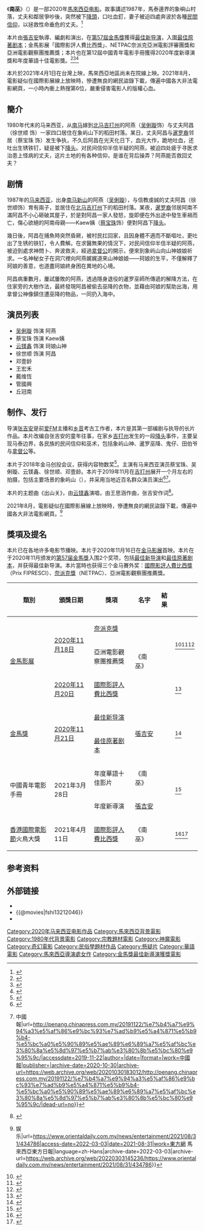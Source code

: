 {{short description|2020年马来西亚奇幻艺术片}}
{{Infobox film
| name           = 南巫
| original_name  = {{lang|en|''The Story of Southern Islet''}}
| image          = File:The_Story_of_Southern_Islet_movie_poster.jpg
| caption        = 概念海报
| director       = [[張吉安|張吉安]]
| producer       = 林乾峯
| producer_2     = {{Plainlist}}
* 陳萬盛
* 林惠美
| writer         = 張吉安
| starring       = {{plainlist|
*蔡宝珠
*[[吴俐璇|吴俐璇]]
*[[云镁鑫|云镁鑫]]
*徐世顺
*邓壹龄}}
| music          =
| cinematography = 陳海量
| editing        = 
| production companies = {{Plainlist}}
* 益福環球
* 艾斯德里
| distributor    = {{Plainlist}}
* 傳影互動（臺灣）
| released = {{Film date|2020|11|10|[[2020年金馬國際影展|台北金馬影展]]|2021|4|1|台灣|2021|4|8|[[香港國際電影節|香港國際電影節]]|2021|5|8|新加坡華語電影節|2021|6|3|[[鹿特丹影展|鹿特丹影展]]|2021|8|6|[[盧卡諾影展|盧卡諾影展]]|2021|8|15|加拿大奇幻影展}}
| runtime = 105分钟
| country        = {{马来西亚}}
| language       = [[北馬福建話|北馬福建話]]<br>些许[[泰语|泰语]]、[[马来西亚华语|华语]]、[[马来语|马来语]]
| budget         = 
| gross          = [[新台幣|新台幣]]1,675,977元<ref>{{cite report|url=https://www.tfi.org.tw/Content/TFI/PublicInfo/全國電影票房2021年0412-0418統計資訊.pdf?|title=全國電影票房2021年04/12-04/18統計資訊|publisher=[[國家電影及視聽文化中心|國家電影及視聽文化中心]]|date=2021-04-22|accessdate=2021-04-28|archive-date=2021-04-22|archive-url=https://web.archive.org/web/20210422080225/https://www.tfi.org.tw/Content/TFI/PublicInfo/%E5%85%A8%E5%9C%8B%E9%9B%BB%E5%BD%B1%E7%A5%A8%E6%88%BF2021%E5%B9%B40412-0418%E7%B5%B1%E8%A8%88%E8%B3%87%E8%A8%8A.pdf|dead-url=no}}</ref>
}}

《'''南巫'''》（{{lang-en|''The Story of Southern Islet''}}）是一部2020年[[馬來西亞电影|馬來西亞电影]]。故事講述1987年，馬泰邊界的象嶼山村落，丈夫和鄰居爭吵後，突然被下[[降頭|降頭]]，口吐血釘，妻子被迫四處奔波於各種[[民間信仰|民間信仰]]，以拯救性命垂危的丈夫。<ref>{{Cite web|title=《南巫》改編童年經歷 張吉安低資源記錄家族況味|url=https://www.mirrormedia.mg/story/20210326insight003/|date=2021-04-02|work=鏡週刊|access-date=2021-04-03|archive-date=2021-07-19|archive-url=https://web.archive.org/web/20210719195451/https://www.mirrormedia.mg/story/20210326insight003/}}</ref>

本片由[[張吉安|張吉安]]執導、編劇和演出，在[[第57屆金馬獎|第57屆金馬獎]]獲得[[金馬獎最佳新導演|最佳新导演]]，入圍[[金馬獎最佳原著劇本|最佳原著剧本]]；金馬影展「國際影評人費比西獎」、NETPAC奈派克亞洲電影評審團獎和亞洲電影觀察團推薦獎；本片也在第12屆中國青年電影手冊獲得2020年度新導演獎和年度華語十佳電影獎。<ref>{{Cite web|title=蔡宝珠被点名女配遗珠·张吉安跨界当导演金马打响首炮|url=https://www.sinchew.com.my/content/content_2351625.html|accessdate=2020-10-24|author=|date=|format=|work=星洲日报|publisher=|language=|archive-date=2020-10-27|archive-url=https://web.archive.org/web/20201027043633/https://www.sinchew.com.my/content/content_2351625.html|dead-url=no}}</ref><ref>{{Cite web|title=◤金马57◢ 张吉安《南巫》夺最佳新导演|url=https://www.chinapress.com.my/20201121/%e2%97%a4%e9%87%91%e9%a9%ac57%e2%97%a2-%e5%bc%a0%e5%90%89%e5%ae%89%e3%80%8a%e5%8d%97%e5%b7%ab%e3%80%8b%e5%a4%ba%e6%9c%80%e4%bd%b3%e6%96%b0%e5%af%bc%e6%bc%94/|accessdate=2020-11-21|author=|date=|format=|work=中國報|publisher=|archive-date=2020-12-20|archive-url=https://web.archive.org/web/20201220154525/https://www.chinapress.com.my/20201121/%e2%97%a4%e9%87%91%e9%a9%ac57%e2%97%a2-%e5%bc%a0%e5%90%89%e5%ae%89%e3%80%8a%e5%8d%97%e5%b7%ab%e3%80%8b%e5%a4%ba%e6%9c%80%e4%bd%b3%e6%96%b0%e5%af%bc%e6%bc%94/|dead-url=no}}</ref><ref>{{Cite web|title=張吉安奪金馬獎新導演：電影並不偉大 偉大的是拍成電影的所有人|url=https://www.cna.com.tw/news/firstnews/202011215013.aspx|accessdate=2020-11-21|author=|date=|format=|work=中央社|publisher=|archive-date=2020-11-30|archive-url=https://web.archive.org/web/20201130051946/https://www.cna.com.tw/news/firstnews/202011215013.aspx|dead-url=no}}</ref>

本片於2021年4月1日在台灣上映，馬來西亞地區尚未在院線上映。2021年8月，電影疑似在國際影展線上放映時，慘遭無良的網民盜錄下載，傳遍中國各大非法電影網頁，一小時內衝上熱搜第6位，嚴重侵害電影人的版權心血。

== 簡介 ==
1980年代末的马来西亚，从[[南马|南马]]嫁到[[北马|北马]][[吉打|吉打州]]的阿燕（[[吴俐璇|吴俐璇]]饰）与丈夫阿昌（徐世顺 饰）一家四口居住在象屿山下的稻田村落。某日，丈夫阿昌与[[泰裔馬來西亞人|暹罗裔]]邻居（蔡宝珠 饰）发生争执，不久后阿昌在光天化日下，血光大作，跪地吐血，还吐出生锈铁钉，疑是被下[[降头|降头]]。对民间信仰半信半疑的阿燕，被迫四处疲于寻医求治患上怪病的丈夫，这片土地的有各种信仰，是谁在背后操弄？阿燕能否救回丈夫？

==剧情==
1987年的[[马来西亚|马来西亚]]，出身[[南马|南马]][[新山|新山]]的阿燕（[[吴俐璇|吴俐璇]]），与信教虔誠的丈夫阿昌（徐世顺饰）育有兩子，並居住在[[北马|北马]][[吉打|吉打州]]{{link-ms|象屿山|Gunung Keriang}}下的稻田村落。某夜，[[泰裔馬來西亞人|暹罗裔]]邻居阿南不滿阿昌不小心砸破其屋子，於是對阿昌一家人發怒，旋即便在外出途中發生車禍而亡，傷心欲絕的阿南母親——Kaew姨（[[蔡宝珠|蔡宝珠]]饰）便對阿昌下[[降头|降头]]。

幾日後，阿昌在捕魚時突然昏厥，被村民扛回家，且因身體不適而不斷嘔吐，更吐出了生锈的铁钉，令人費解。在求醫無果的情況下，对民间信仰半信半疑的阿燕，被迫到處求神問卜、奔波救夫，經過[[拿督公|拿督公]]的開示，便來到象屿山向山神娘娘祈求。一名神秘女子在洞穴裡向阿燕娓娓道來山神娘娘——珂娘的生平，不僅解釋了珂娘的善意，也道盡珂娘終身困在異地的心境。

阿昌病重數月，屢試屢敗的阿燕，透過隱身退役的暹罗巫師所傳遞的解降方法，在住家旁的大樹作法，最終發現阿昌被偷去巫降的衣物，並藉由珂娘的幫助出海，用拿督公神像鎮住遭巫降的物品，一同扔入海中。

==演员列表==
*[[吴俐璇|吴俐璇]] 饰演 阿燕
*蔡宝珠 饰演 Kaew姨
*[[云镁鑫|云镁鑫]] 饰演 珂娘山神
*徐世顺 饰演 阿昌
*邓壹龄
*王宏禾
*戴维恆
*管國興
*丘冠南

==制作、发行==
导演[[張吉安|张吉安]]是前[[爱FM|爱FM]]主播和[[马来西亚汉语方言|乡音]]考古工作者，本片是其第一部编剧与执导的长片作品。本片改编自张吉安的童年往事，在家乡[[吉打|吉打州]]发生的一段[[降头|降头]]事件，主要呈现马泰边界，各民族的民间信仰和巫术，包括象屿山神、暹罗巫降、鬼仔、田伯爷与[[拿督公|拿督公]]等。

本片于2018年金马创投会议，获得内容物数奖<ref>{{Cite web|title=2018金马创投 大马得2奖|url=https://www.chinapress.com.my/20181115/2018%e9%87%91%e9%a9%ac%e5%88%9b%e6%8a%95-%e5%a4%a7%e9%a9%ac%e5%be%972%e5%a5%96/|accessdate=2018-11-15|author=|date=|format=|work=中國報|publisher=|language=|archive-date=2020-10-26|archive-url=https://web.archive.org/web/20201026230645/https://www.chinapress.com.my/20181115/2018%e9%87%91%e9%a9%ac%e5%88%9b%e6%8a%95-%e5%a4%a7%e9%a9%ac%e5%be%972%e5%a5%96/|dead-url=no}}</ref>。主演有马来西亚演员蔡宝珠、吴俐璇、云镁鑫、徐世顺、邓壹龄。本片于2019年11月在[[吉打|吉打州]]展开一个月左右的拍摄，包括主要场景的象屿山（{{tsl|ms|Gunung Keriang}}），并采用当地近百名群众演员演出<ref>{{Cite web|title=乡音工作者张吉安执导‧《南巫》全片吉打取景|url=https://www.sinchew.com.my/content/content_2130112.html|accessdate=2019-10-12|author=|date=|format=|work=星洲日报|publisher=|language=|archive-date=2020-10-27|archive-url=https://web.archive.org/web/20201027164148/https://www.sinchew.com.my/content/content_2130112.html|dead-url=no}}</ref><ref>{{Cite web|title=紧锣密鼓筹备1年 张吉安执导《南巫》开镜{{!}}中國報|url=http://penang.chinapress.com.my/20191122/%e7%b4%a7%e9%94%a3%e5%af%86%e9%bc%93%e7%ad%b9%e5%a4%871%e5%b9%b4-%e5%bc%a0%e5%90%89%e5%ae%89%e6%89%a7%e5%af%bc%e3%80%8a%e5%8d%97%e5%b7%ab%e3%80%8b%e5%bc%80%e9%95%9c/|accessdate=2019-11-22|author=|date=|format=|work=中國報|publisher=|archive-date=2020-10-30|archive-url=https://web.archive.org/web/20201030183012/http://penang.chinapress.com.my/20191122/%e7%b4%a7%e9%94%a3%e5%af%86%e9%bc%93%e7%ad%b9%e5%a4%871%e5%b9%b4-%e5%bc%a0%e5%90%89%e5%ae%89%e6%89%a7%e5%af%bc%e3%80%8a%e5%8d%97%e5%b7%ab%e3%80%8b%e5%bc%80%e9%95%9c/|dead-url=no}}</ref>。

本片的主题曲《出山关》，由[[云镁鑫|云镁鑫]]演唱，由王思涵作曲，张吉安作词<ref>{{Cite web|title=拍《南巫》天相助 张吉安山洞写剧本|url=https://www.chinapress.com.my/20201016/%e6%8b%8d%e3%80%8a%e5%8d%97%e5%b7%ab%e3%80%8b%e5%a4%a9%e7%9b%b8%e5%8a%a9-%e5%bc%a0%e5%90%89%e5%ae%89%e5%b1%b1%e6%b4%9e%e6%94%b9%e5%89%a7%e6%9c%ac/|accessdate=2020-10-20|author=|date=|format=|work=中國報|publisher=|archive-date=2020-12-15|archive-url=https://web.archive.org/web/20201215032936/https://www.chinapress.com.my/20201016/%e6%8b%8d%e3%80%8a%e5%8d%97%e5%b7%ab%e3%80%8b%e5%a4%a9%e7%9b%b8%e5%8a%a9-%e5%bc%a0%e5%90%89%e5%ae%89%e5%b1%b1%e6%b4%9e%e6%94%b9%e5%89%a7%e6%9c%ac/|dead-url=no}}</ref>。

2021年8月，電影疑似在國際影展線上放映時，慘遭無良的網民盜錄下載，傳遍中國各大非法電影網頁。<ref>{{Cite web|title=《南巫》遭盗录传播 网发起“撑南巫”行动挺张吉安 {{!}} 娱乐|url=https://www.orientaldaily.com.my/news/entertainment/2021/08/31/434786|access-date=2022-03-03|date=2021-08-31|work=東方網 馬來西亞東方日報|language=zh-Hans|archive-date=2022-03-03|archive-url=https://web.archive.org/web/20220303145236/https://www.orientaldaily.com.my/news/entertainment/2021/08/31/434786}}</ref>

==獎項及提名==
本片已在各地许多电影节播映。本片于2020年11月16日在[[2020年金馬國際影展|金马影展]]首映。本片在于2020年11月颁发的[[第57屆金馬獎|第57届金馬獎]]入围2个奖项，包括[[金馬獎最佳新導演|最佳新导演]]和[[金馬獎最佳原著劇本|最佳原著剧本]]，并获得最佳新导演。本片當時也获得三个金马賽外奖：[[國際影評人費比西獎|國際影評人費比西獎]]（Prix FIPRESCI）、[[亞洲電影促進聯盟|奈派克獎]]（NETPAC）、亞洲電影觀察團推薦獎。
{| class="wikitable sortable plainrowheaders"
! 類別
! 頒獎日期
! 獎項
! 名字
! 結果
! scope="col" class="unsortable"| {{Abbr|參考|參考文獻}}
|-
| rowspan="3"|[[台北金馬影展|金馬影展]]
| rowspan="2"|[[2020年金馬國際影展|2020年11月18日]]
| [[亞洲電影促進聯盟|奈派克獎]]
| rowspan="3"|《南巫》
| {{won}}
| rowspan="2"|<ref>{{cite news|url=https://www.epochtimes.com/b5/20/11/19/n12560032.htm|title=金馬電影學院《滿七》放映 大霈莊益增演父女|publisher=[[大紀元時報|大紀元時報]]|date=2020-11-19|accessdate=2021-04-12|archive-date=2021-04-12|archive-url=https://web.archive.org/web/20210412150612/https://www.epochtimes.com/b5/20/11/19/n12560032.htm|dead-url=no}}</ref><ref>{{cite news|url=https://www.mirrormedia.mg/story/20201119ent001/|title=【金馬57】大霈金馬想追星　想集郵桂綸鎂、白靈合照|publisher=[[鏡週刊|鏡週刊]]|author=熊景玉|date=2020-11-19|accessdate=2021-04-12|archive-date=2021-04-12|archive-url=https://web.archive.org/web/20210412150600/https://www.mirrormedia.mg/story/20201119ent001/|dead-url=no}}</ref><ref>{{cite news|url=https://www.chinapress.com.my/?p=2288770|title=金马57颁奖在即 张吉安《南巫》夺2赛外奖|publisher=[[中國報|中國報]]|date=2020-11-19|accessdate=2021-04-12|archive-date=2021-04-12|archive-url=https://web.archive.org/web/20210412150612/https://www.chinapress.com.my/?p=2288770|dead-url=no}}</ref>
|-
| 亞洲電影觀察團推薦獎
| {{won}}
|-
| [[2020年金馬國際影展|2020年11月20日]]
| [[國際影評人費比西獎|國際影評人費比西獎]]
| {{won}}
| <ref>{{cite news|url=https://www.rti.org.tw/news/view/id/2085284|title=金馬57／大馬電影「南巫」 奪國際影評人費比西獎|publisher=[[中央廣播電臺|中央廣播電臺]]|author=江昭倫|date=2020-11-20|accessdate=2021-04-12|archive-date=2021-04-12|archive-url=https://web.archive.org/web/20210412150600/https://www.rti.org.tw/news/view/id/2085284|dead-url=no}}</ref>
|-
| rowspan="2"|[[金馬獎|金馬獎]]
| rowspan="2"|[[第57屆金馬獎|2020年11月21日]]
| [[金馬獎最佳新導演|最佳新导演]]
| rowspan="2"|[[張吉安|張吉安]]
| {{won}}
| rowspan="2" |<ref>{{Cite web|title=第57屆金馬獎 完整入圍名單|url=https://www.cna.com.tw/news/firstnews/202009305004.aspx|accessdate=2020-09-30|author=|date=|format=|work=中央通訊社|publisher=|archive-date=2020-11-22|archive-url=https://web.archive.org/web/20201122102443/https://www.cna.com.tw/news/firstnews/202009305004.aspx|dead-url=no}}</ref>
|-
| [[金馬獎最佳原著劇本|最佳原著剧本]]
| {{nom}} 
|-
| rowspan="2"|中國青年電影手冊
| rowspan="2"|2021年3月28日
| 年度華語十佳影片
| 《南巫》
| {{won}}
| rowspan="2"|<ref>{{cite news|url=https://www.sinchew.com.my/content/content_2450569.html|title=张吉安中国夺年度新导演.《南巫》膺年度10佳华语片|publisher=[[星洲网|星洲网]]|author=谢丽芬|date=2021-03-28|accessdate=2021-04-12|archive-date=2021-04-12|archive-url=https://web.archive.org/web/20210412150559/https://www.sinchew.com.my/content/content_2450569.html|dead-url=no}}</ref>
|-
| 年度新導演
| [[張吉安|張吉安]]
| {{won}}
|-
| [[香港國際電影節|香港國際電影節]]火鳥大獎
| 2021年4月11日
| [[國際影評人費比西獎|國際影評人費比西獎]]
| 《南巫》
| {{won}}
| <ref>{{cite news|url=https://www.enanyang.my/娱乐/《南巫》香港受肯定-张吉安“奖”不停|title=《南巫》香港受肯定 张吉安“奖”不停|publisher=[[南洋商報|南洋商報]]|date=2021-04-11|accessdate=2021-04-12|archive-date=2021-04-12|archive-url=https://web.archive.org/web/20210412150601/https://www.enanyang.my/%E5%A8%B1%E4%B9%90/%E3%80%8A%E5%8D%97%E5%B7%AB%E3%80%8B%E9%A6%99%E6%B8%AF%E5%8F%97%E8%82%AF%E5%AE%9A-%E5%BC%A0%E5%90%89%E5%AE%89%E2%80%9C%E5%A5%96%E2%80%9D%E4%B8%8D%E5%81%9C|dead-url=no}}</ref><ref>{{cite news|url=http://hkiff.mtel.ws/HKIFFedm506/index.html|title=第45屆香港國際電影節 揭曉「火鳥大獎」競賽得主|publisher=[[香港國際電影節協會|香港國際電影節協會]]|date=2021-04|accessdate=2021-04-12|archive-date=2021-04-12|archive-url=https://web.archive.org/web/20210412150601/http://hkiff.mtel.ws/HKIFFedm506/index.html|dead-url=no}}</ref>
|}

==参考资料==
{{reflist}}

==外部链接==
* {{imdb title|13212046}}
* {{@movies|fshi13212046}}
* {{douban|30359340}}

{{青年電影手冊華語十佳頒獎典禮華語十佳電影}}

[[Category:2020年马来西亚电影作品|Category:2020年马来西亚电影作品]]
[[Category:馬來西亞背景電影|Category:馬來西亞背景電影]]
[[Category:1980年代背景電影|Category:1980年代背景電影]]
[[Category:宗教題材電影|Category:宗教題材電影]]
[[Category:神魔電影|Category:神魔電影]]
[[Category:奇幻電影|Category:奇幻電影]]
[[Category:民俗學題材作品|Category:民俗學題材作品]]
[[Category:懸疑片|Category:懸疑片]]
[[Category:華語電影|Category:華語電影]]
[[Category:馬來西亞導演處女作|Category:馬來西亞導演處女作]]
[[Category:金馬獎最佳新導演獲獎電影|Category:金馬獎最佳新導演獲獎電影]]
